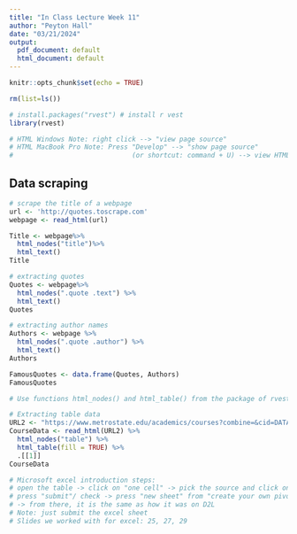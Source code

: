 ```yaml
---
title: "In Class Lecture Week 11"
author: "Peyton Hall"
date: "03/21/2024"
output:
  pdf_document: default
  html_document: default
---
```


```r
knitr::opts_chunk$set(echo = TRUE)
```

```r
rm(list=ls())
```

```r
# install.packages("rvest") # install r vest
library(rvest)
```

```r
# HTML Windows Note: right click --> "view page source"
# HTML MacBook Pro Note: Press "Develop" --> "show page source" 
#                              (or shortcut: command + U) --> view HTML code
```

## Data scraping

```r
# scrape the title of a webpage
url <- 'http://quotes.toscrape.com'
webpage <- read_html(url)

Title <- webpage%>%
  html_nodes("title")%>%
  html_text()
Title
```

```r
# extracting quotes
Quotes <- webpage%>%
  html_nodes(".quote .text") %>%
  html_text()
Quotes

# extracting author names 
Authors <- webpage %>%
  html_nodes(".quote .author") %>%
  html_text()
Authors

FamousQuotes <- data.frame(Quotes, Authors)
FamousQuotes

```

```r
# Use functions html_nodes() and html_table() from the package of rvest

# Extracting table data
URL2 <- "https://www.metrostate.edu/academics/courses?combine=&cid=DATA&title"
CourseData <- read_html(URL2) %>%
  html_nodes("table") %>%
  html_table(fill = TRUE) %>%
  .[[1]]
CourseData
```

```r
# Microsoft excel introduction steps:
# open the table -> click on "one cell" -> pick the source and click on it ->
# press "submit"/ check -> press "new sheet" from "create your own pivot table"
# -> from there, it is the same as how it was on D2L
# Note: just submit the excel sheet
# Slides we worked with for excel: 25, 27, 29
```

